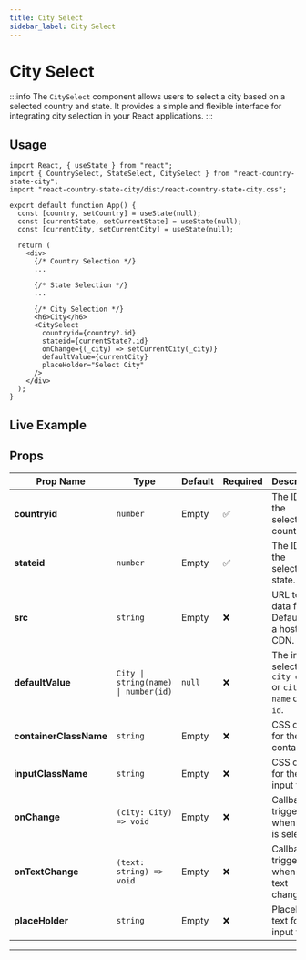 ```yaml
---
title: City Select
sidebar_label: City Select
---
```



# City Select

:::info
The `CitySelect` component allows users to select a city based on a selected country and state. It provides a simple and flexible interface for integrating city selection in your React applications.
:::

## Usage

```tsx
import React, { useState } from "react";
import { CountrySelect, StateSelect, CitySelect } from "react-country-state-city";
import "react-country-state-city/dist/react-country-state-city.css";

export default function App() {
  const [country, setCountry] = useState(null);
  const [currentState, setCurrentState] = useState(null);
  const [currentCity, setCurrentCity] = useState(null);

  return (
    <div>
      {/* Country Selection */}
      ...
      
      {/* State Selection */}
      ...
      
      {/* City Selection */}
      <h6>City</h6>
      <CitySelect
        countryid={country?.id}
        stateid={currentState?.id}
        onChange={(_city) => setCurrentCity(_city)}
        defaultValue={currentCity}
        placeHolder="Select City"
      />
    </div>
  );
}
```

## Live Example

<CityComponent />

## Props

| Prop Name         | Type                            | Default | Required | Description |
|------------------|--------------------------------|---------|----------|-------------|
| **countryid**     | `number`                        | Empty   | ✅       | The ID of the selected country. |
| **stateid**       | `number`                        | Empty   | ✅       | The ID of the selected state. |
| **src**           | `string`                        | Empty   | ❌       | URL to host data files. Defaults to a hosted CDN. |
| **defaultValue**  | `City \| string(name) \| number(id)` | `null`  | ❌       | The initial selected `city object` or `city name` or `city id`. |
| **containerClassName** | `string`                    | Empty   | ❌       | CSS class for the container. |
| **inputClassName** | `string`                        | Empty   | ❌       | CSS class for the input field. |
| **onChange**      | `(city: City) => void`          | Empty   | ❌       | Callback triggered when a city is selected. |
| **onTextChange**  | `(text: string) => void`        | Empty   | ❌       | Callback triggered when input text changes. |
| **placeHolder**   | `string`                        | Empty   | ❌       | Placeholder text for the input field. |

---


